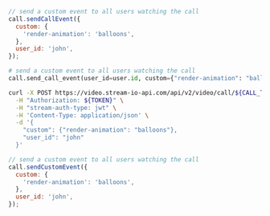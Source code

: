
<Tabs groupId="examples">
<TabItem value="js" label="JavaScript">

```js
// send a custom event to all users watching the call
call.sendCallEvent({
  custom: {
    'render-animation': 'balloons',
  },
  user_id: 'john',
});
```

</TabItem>
<TabItem value="py" label="Python">

```py
# send a custom event to all users watching the call
call.send_call_event(user_id=user.id, custom={"render-animation": "balloons"})
```

</TabItem>
<TabItem value="curl" label="cURL">

```bash
curl -X POST https://video.stream-io-api.com/api/v2/video/call/${CALL_TYPE}/${CALL_ID}/event?api_key=${API_KEY} \
  -H "Authorization: ${TOKEN}" \
  -H "stream-auth-type: jwt" \
  -H 'Content-Type: application/json' \
  -d '{
    "custom": {"render-animation": "balloons"},
    "user_id": "john"
  }'
```

</TabItem>
<TabItem value="js-deprecated" label="JavaScript@0.3 (deprecated)">

```js
// send a custom event to all users watching the call
call.sendCustomEvent({
  custom: {
    'render-animation': 'balloons',
  },
  user_id: 'john',
});
```

</TabItem>
</Tabs>
